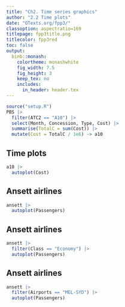 ```yaml
---
title: "Ch2. Time series graphics"
author: "2.2 Time plots"
date: "OTexts.org/fpp3/"
classoption: aspectratio=169
titlepage: fpp3title.png
titlecolor: fpp3red
toc: false
output:
  binb::monash:
    colortheme: monashwhite
    fig_width: 7.5
    fig_height: 3
    keep_tex: no
    includes:
      in_header: header.tex
---
```


```r
source("setup.R")
PBS |>
  filter(ATC2 == "A10") |>
  select(Month, Concession, Type, Cost) |>
  summarise(TotalC = sum(Cost)) |>
  mutate(Cost = TotalC / 1e6) -> a10
```

## Time plots
\fontsize{10}{10}\sf

```r
a10 |>
  autoplot(Cost)
```

## Ansett airlines
\fontsize{10}{10}\sf

```r
ansett |>
  autoplot(Passengers)
```

## Ansett airlines
\fontsize{10}{10}\sf

```r
ansett |>
  filter(Class == "Economy") |>
  autoplot(Passengers)
```

## Ansett airlines
\fontsize{10}{10}\sf

```r
ansett |>
  filter(Airports == "MEL-SYD") |>
  autoplot(Passengers)
```
